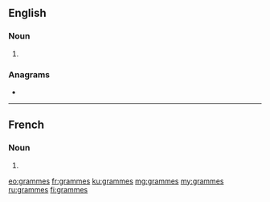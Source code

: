==English==

===Noun===
{{head|en|noun plural form}}

# {{plural of|gramme|lang=en}}

===Anagrams===
* {{l|en|gammers}}

----

==French==

===Noun===
{{head|fr|noun plural form|g=m}}

# {{plural of|gramme|lang=fr}}

[[eo:grammes]]
[[fr:grammes]]
[[ku:grammes]]
[[mg:grammes]]
[[my:grammes]]
[[ru:grammes]]
[[fi:grammes]]